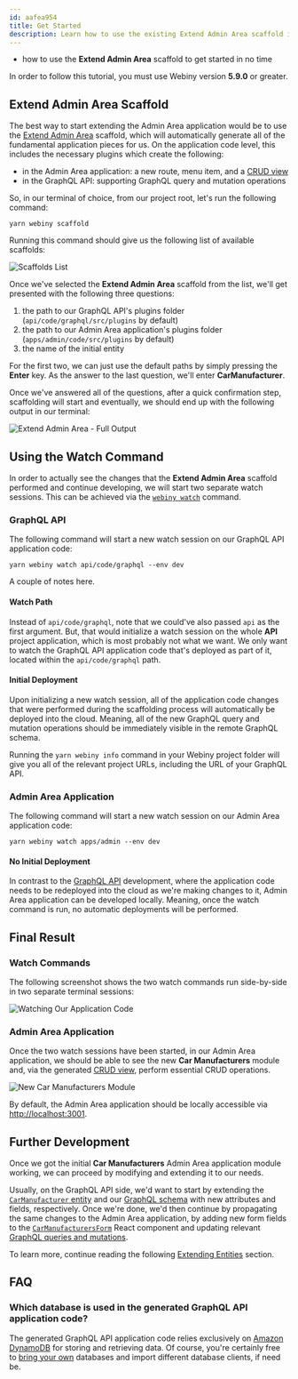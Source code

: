 ```yaml
---
id: aafea954
title: Get Started
description: Learn how to use the existing Extend Admin Area scaffold in order to start extending your Admin Area application in no time.
---
```



<Alert type="success" title="WHAT YOU’LL LEARN">

- how to use the **Extend Admin Area** scaffold to get started in no time

</Alert>

<Alert type="info" title="Can I use this?">

In order to follow this tutorial, you must use Webiny version **5.9.0** or greater.

</Alert>

## Extend Admin Area Scaffold

The best way to start extending the Admin Area application would be to use the [Extend Admin Area](/docs/{version}/admin-area/new-app-tutorial/scaffolding) scaffold, which will automatically generate all of the fundamental application pieces for us. On the application code level, this includes the necessary plugins which create the following:

- in the Admin Area application: a new route, menu item, and a [CRUD view](/docs/{version}/admin-area/new-app-tutorial/scaffolding#new-webiny-admin-area-module)
- in the GraphQL API: supporting GraphQL query and mutation operations

So, in our terminal of choice, from our project root, let's run the following command:

```
yarn webiny scaffold
```

Running this command should give us the following list of available scaffolds:

![Scaffolds List](./assets/get-started/scaffolds-list.png)

Once we've selected the **Extend Admin Area** scaffold from the list, we'll get presented with the following three questions:

1. the path to our GraphQL API's plugins folder (`api/code/graphql/src/plugins` by default)
2. the path to our Admin Area application's plugins folder (`apps/admin/code/src/plugins` by default)
3. the name of the initial entity

For the first two, we can just use the default paths by simply pressing the **Enter** key. As the answer to the last question, we'll enter **CarManufacturer**.

Once we've answered all of the questions, after a quick confirmation step, scaffolding will start and eventually, we should end up with the following output in our terminal:

![Extend Admin Area - Full Output](./assets/get-started/scaffold-full-output.png)

## Using the Watch Command

In order to actually see the changes that the **Extend Admin Area** scaffold performed and continue developing, we will start two separate watch sessions. This can be achieved via the [`webiny watch`](/docs/{version}/core-development-concepts/basics/watch-command) command.

### GraphQL API

The following command will start a new watch session on our GraphQL API application code:

```
yarn webiny watch api/code/graphql --env dev
```

A couple of notes here.

#### Watch Path

Instead of `api/code/graphql`, note that we could've also passed `api` as the first argument. But, that would initialize a watch session on the whole **API** project application, which is most probably not what we want. We only want to watch the GraphQL API application code that's deployed as part of it, located within the `api/code/graphql` path.

#### Initial Deployment

Upon initializing a new watch session, all of the application code changes that were performed during the scaffolding process will automatically be deployed into the cloud. Meaning, all of the new GraphQL query and mutation operations should be immediately visible in the remote GraphQL schema.

<Alert type="success" title="Misplaced GraphQL API URL?">

Running the `yarn webiny info` command in your Webiny project folder will give you all of the relevant project URLs, including the URL of your GraphQL API.

</Alert>

### Admin Area Application

The following command will start a new watch session on our Admin Area application code:

```
yarn webiny watch apps/admin --env dev
```

#### No Initial Deployment

In contrast to the [GraphQL API](#graph-ql-api) development, where the application code needs to be redeployed into the cloud as we're making changes to it, Admin Area application can be developed locally. Meaning, once the watch command is run, no automatic deployments will be performed.

## Final Result

### Watch Commands

The following screenshot shows the two watch commands run side-by-side in two separate terminal sessions:

![Watching Our Application Code](./assets/get-started/watch-sessions.png)

### Admin Area Application

Once the two watch sessions have been started, in our Admin Area application, we should be able to see the new **Car Manufacturers** module and, via the generated [CRUD view](/docs/{version}/admin-area/new-app-tutorial/scaffolding#new-webiny-admin-area-module), perform essential CRUD operations.

![New Car Manufacturers Module](./assets/get-started/scaffolds-admin-area.png)

<Alert type="success">

By default, the Admin Area application should be locally accessible via [http://localhost:3001](http://localhost:3001).

</Alert>

## Further Development

Once we got the initial **Car Manufacturers** Admin Area application module working, we can proceed by modifying and extending it to our needs.

Usually, on the GraphQL API side, we'd want to start by extending the [`CarManufacturer` entity](https://github.com/webiny/webiny-examples/blob/master/extend-admin-area/api/code/graphql/src/plugins/scaffolds/carManufacturers/entities/CarManufacturer.ts) and our [GraphQL schema](https://github.com/webiny/webiny-examples/blob/master/extend-admin-area/api/code/graphql/src/plugins/scaffolds/carManufacturers/typeDefs.ts) with new attributes and fields, respectively. Once we're done, we'd then continue by propagating the same changes to the Admin Area application, by adding new form fields to the [`CarManufacturersForm`](https://github.com/webiny/webiny-examples/blob/master/extend-admin-area/apps/admin/code/src/plugins/scaffolds/carManufacturers/views/CarManufacturersForm.tsx) React component and updating relevant [GraphQL queries and mutations](https://github.com/webiny/webiny-examples/blob/master/extend-admin-area/apps/admin/code/src/plugins/scaffolds/carManufacturers/views/hooks/graphql.ts).

To learn more, continue reading the following [Extending Entities](/docs/{version}/admin-area/new-app-tutorial/extending-entities) section.

## FAQ

### Which database is used in the generated GraphQL API application code?

The generated GraphQL API application code relies exclusively on [Amazon DynamoDB](https://aws.amazon.com/dynamodb/) for storing and retrieving data. Of course, you're certainly free to [bring your own](/docs/{version}/core-development-concepts/scaffolding/extend-graphql-api#storing-and-retrieving-data) databases and import different database clients, if need be.

